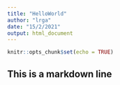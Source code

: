 ---
title: "HelloWorld"
author: "lrga"
date: "15/2/2021"
output: html_document
---

```{r setup, include=FALSE}
knitr::opts_chunk$set(echo = TRUE)
```

## This is a markdown line 
